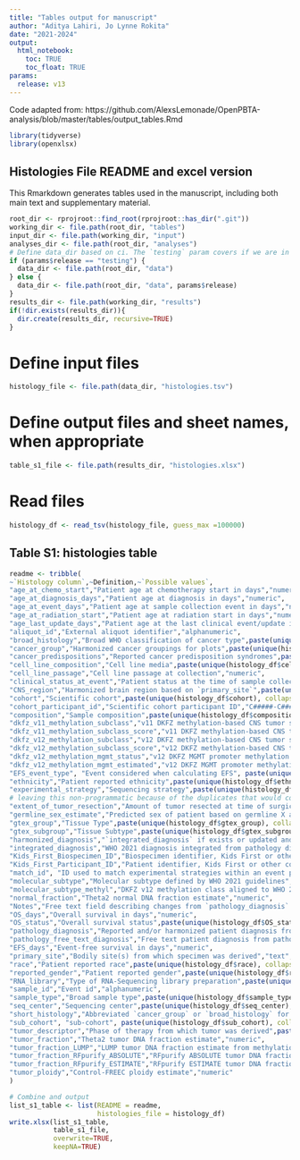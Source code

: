 ```yaml
---
title: "Tables output for manuscript"
author: "Aditya Lahiri, Jo Lynne Rokita"
date: "2021-2024"
output: 
  html_notebook:
    toc: TRUE
    toc_float: TRUE
params:
  release: v13
---
```


Code adapted from: https://github.com/AlexsLemonade/OpenPBTA-analysis/blob/master/tables/output_tables.Rmd

```r
library(tidyverse)
library(openxlsx)
```

## Histologies File README and excel version

This Rmarkdown generates tables used in the manuscript, including both main text and supplementary material. 

```r
root_dir <- rprojroot::find_root(rprojroot::has_dir(".git"))
working_dir <- file.path(root_dir, "tables")
input_dir <- file.path(working_dir, "input")
analyses_dir <- file.path(root_dir, "analyses")
# Define data_dir based on ci. The `testing` param covers if we are in CI where 1 is CI.
if (params$release == "testing") {
  data_dir <- file.path(root_dir, "data")
} else {
  data_dir <- file.path(root_dir, "data", params$release)
}
results_dir <- file.path(working_dir, "results")
if(!dir.exists(results_dir)){
  dir.create(results_dir, recursive=TRUE)
}
```


# Define input files
```r
histology_file <- file.path(data_dir, "histologies.tsv")
```

# Define output files and sheet names, when appropriate
```r
table_s1_file <- file.path(results_dir, "histologies.xlsx")
```

# Read files
```r
histology_df <- read_tsv(histology_file, guess_max =100000)
```

## Table S1: histologies table

```r
readme <- tribble(
~`Histology column`,~Definition,~`Possible values`,
"age_at_chemo_start","Patient age at chemotherapy start in days","numeric",
"age_at_diagnosis_days","Patient age at diagnosis in days","numeric",
"age_at_event_days","Patient age at sample collection event in days","numeric",
"age_at_radiation_start","Patient age at radiation start in days","numeric",
"age_last_update_days","Patient age at the last clinical event/update in days","numeric",
"aliquot_id","External aliquot identifier","alphanumeric",
"broad_histology","Broad WHO classification of cancer type",paste(unique(histology_df$broad_histology), collapse = "; "),
"cancer_group","Harmonized cancer groupings for plots",paste(unique(histology_df$cancer_group), collapse = "; "),
"cancer_predispositions","Reported cancer predisposition syndromes",paste(unique(histology_df$cancer_predispositions), collapse = "; "),
"cell_line_composition","Cell line media",paste(unique(histology_df$cell_line_composition), collapse = "; "),
"cell_line_passage","Cell line passage at collection","numeric",
"clinical_status_at_event","Patient status at the time of sample collection", paste(unique(histology_df$clinical_status_at_event), collapse = "; "),
"CNS_region","Harmonized brain region based on `primary_site`",paste(unique(histology_df$CNS_region), collapse = "; "),
"cohort","Scientific cohort",paste(unique(histology_df$cohort), collapse = "; "),
"cohort_participant_id","Scientific cohort participant ID","C#####-C######",
"composition","Sample composition",paste(unique(histology_df$composition), collapse = "; "),
"dkfz_v11_methylation_subclass","v11 DKFZ methylation-based CNS tumor subclass","text",
"dkfz_v11_methylation_subclass_score","v11 DKFZ methylation-based CNS tumor subclass score","numeric",
"dkfz_v12_methylation_subclass","v12 DKFZ methylation-based CNS tumor subclass score","text",
"dkfz_v12_methylation_subclass_score","v12 DKFZ methylation-based CNS tumor subclass","numeric",
"dkfz_v12_methylation_mgmt_status","v12 DKFZ MGMT promoter methylation status",paste(unique(histology_df$dkfz_v11_methylation_subclass), collapse = "; "),
"dkfz_v12_methylation_mgmt_estimated","v12 DKFZ MGMT promoter methylation fraction","numeric",
"EFS_event_type", "Event considered when calculating EFS", paste(unique(histology_df$EFS_event_type), collapse = "; "),
"ethnicity","Patient reported ethnicity",paste(unique(histology_df$ethnicity), collapse = "; "),
"experimental_strategy","Sequencing strategy",paste(unique(histology_df$experimental_strategy), collapse = "; "),
# leaving this non-programmatic because of the duplicates that would come up (eg two selections in one patient, needing data cleanup)
"extent_of_tumor_resection","Amount of tumor resected at time of surgical event","Biopsy only;Partial resection;Gross/Near total resection;Not Reported;Unavailable",
"germline_sex_estimate","Predicted sex of patient based on germline X and Y ratio calculation (described in methods)",paste(unique(histology_df$germline_sex_estimate), collapse = "; "),
"gtex_group","Tissue Type",paste(unique(histology_df$gtex_group), collapse = "; "),
"gtex_subgroup","Tissue Subtype",paste(unique(histology_df$gtex_subgroup), collapse = "; "),
"harmonized_diagnosis","`integrated_diagnosis` if exists or updated and harmonized diagnosis using pathology_free_text_diagnosis information","text",
"integrated_diagnosis","WHO 2021 diagnosis integrated from pathology diagnosis and molecular subtyping","text",
"Kids_First_Biospecimen_ID","Biospecimen identifier, Kids First or other cohort","BS_########",
"Kids_First_Participant_ID","Patient identifier, Kids First or other cohort","PT_########",
"match_id", "ID used to match experimental strategies within an event per sample composition", "Concatenation of sample_id, tumor descriptor, composition, and cell line composition and passage if applicable",
"molecular_subtype","Molecular subtype defined by WHO 2021 guidelines","text",
"molecular_subtype_methyl","DKFZ v12 methylation class aligned to WHO 2021 subtypes","text",
"normal_fraction","Theta2 normal DNA fraction estimate","numeric",
"Notes","Free text field describing changes from `pathology_diagnosis` to `integrated_diagnosis` or manner in which molecular_subtype was determined","text",
"OS_days","Overall survival in days","numeric",
"OS_status","Overall survival status",paste(unique(histology_df$OS_status), collapse = "; "),
"pathology_diagnosis","Reported and/or harmonized patient diagnosis from pathology reports","text",
"pathology_free_text_diagnosis","Free text patient diagnosis from pathology reports","text",
"EFS_days","Event-free survival in days","numeric",
"primary_site","Bodily site(s) from which specimen was derived","text",
"race","Patient reported race",paste(unique(histology_df$race), collapse = "; "),
"reported_gender","Patient reported gender",paste(unique(histology_df$reported_gender), collapse = "; "),
"RNA_library","Type of RNA-Sequencing library preparation",paste(unique(histology_df$RNA_library), collapse = "; "),
"sample_id","Event id","alphanumeric",
"sample_type","Broad sample type",paste(unique(histology_df$sample_type), collapse = "; "),
"seq_center","Sequencing center",paste(unique(histology_df$seq_center), collapse = "; "),
"short_histology","Abbreviated `cancer_group` or `broad_histology` for plotting purposes",paste(unique(histology_df$short_histology), collapse = "; "),
"sub_cohort", "sub-cohort", paste(unique(histology_df$sub_cohort), collapse = "; "),
"tumor_descriptor","Phase of therapy from which tumor was derived",paste(unique(histology_df$tumor_descriptor), collapse = "; "),
"tumor_fraction","Theta2 tumor DNA fraction estimate","numeric",
"tumor_fraction_LUMP","LUMP tumor DNA fraction estimate from methylation","numeric",
"tumor_fraction_RFpurify_ABSOLUTE","RFpurify ABSOLUTE tumor DNA fraction estimate from methylation","numeric",
"tumor_fraction_RFpurify_ESTIMATE","RFpurify ESTIMATE tumor DNA fraction estimate from methylation","numeric",
"tumor_ploidy","Control-FREEC ploidy estimate","numeric"
)

# Combine and output
list_s1_table <- list(README = readme,
                      histologies_file = histology_df)
write.xlsx(list_s1_table, 
           table_s1_file, 
           overwrite=TRUE, 
           keepNA=TRUE)
```
